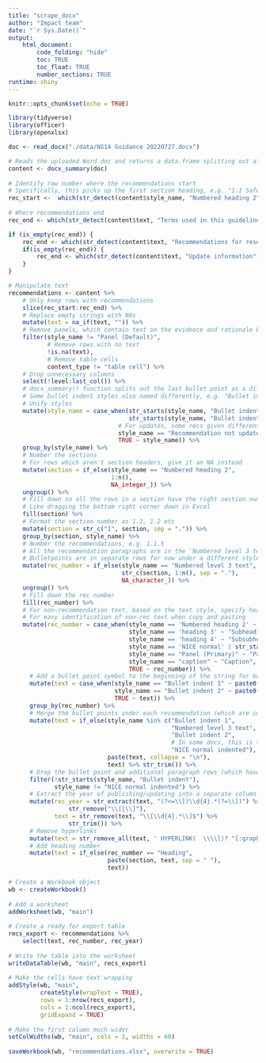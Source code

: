 ```yaml
---
title: "scrape_docx"
author: "Impact team"
date: "`r Sys.Date()`"
output: 
    html_document:
        code_folding: "hide"
        toc: TRUE
        toc_float: TRUE
        number_sections: TRUE
runtime: shiny
---
```


```r
knitr::opts_chunk$set(echo = TRUE)

library(tidyverse)
library(officer)
library(openxlsx)
```

```r
doc <- read_docx("./data/NG14 Guidance 20220727.docx")

# Reads the uploaded Word doc and returns a data.frame splitting out all the elements of the document
content <- docx_summary(doc)
  
# Identify row number where the recommendations start
# Specifically, this picks up the first section heading, e.g. "1.1 Safety"
rec_start <-  which(str_detect(content$style_name, "Numbered heading 2"))[[1]]
  
# Where recommendations end
rec_end <- which(str_detect(content$text, "Terms used in this guideline") & content$style_name == "heading 2") - 1

if (is_empty(rec_end)) {
    rec_end <- which(str_detect(content$text, "Recommendations for research") & content$style_name == "heading 1") - 1
    if(is_empty(rec_end)) {
        rec_end <- which(str_detect(content$text, "Update information") & content$style_name == "heading 1") - 1
    }
}

# Manipulate text
recommendations <- content %>% 
    # Only keep rows with recommendations
    slice(rec_start:rec_end) %>% 
    # Replace empty strings with NAs
    mutate(text = na_if(text, "")) %>% 
    # Remove panels, which contain text on the evidence and rationale behind recs
    filter(style_name != "Panel (Default)",
           # Remove rows with no text
           !is.na(text),
           # Remove table cells
           content_type != "table cell") %>% 
    # Drop unnecessary columns
    select(!level:last_col()) %>%
    # docx_summary() function splits out the last bullet point as a different style, for some reason, e.g. "Bullet indent 1 last"
    # Some bullet indent styles also named differently, e.g. "Bullet indent 1 shaded"
    # Unify styles
    mutate(style_name = case_when(str_starts(style_name, "Bullet indent 1") ~ "Bullet indent 1",
                                  str_starts(style_name, "Bullet indent 2") ~ "Bullet indent 2",
                               # For updates, some recs given different style
                               style_name == "Recommendation not updated" ~ "Numbered level 3 text",
                               TRUE ~ style_name)) %>%
    group_by(style_name) %>% 
    # Number the sections
    # For rows which aren't section headers, give it an NA instead
    mutate(section = if_else(style_name == "Numbered heading 2", 
                             1:n(), 
                             NA_integer_)) %>% 
    ungroup() %>% 
    # Fill down so all the rows in a section have the right section number
    # Like dragging the bottom right corner down in Excel
    fill(section) %>% 
    # Format the section number as 1.1, 1.2 etc
    mutate(section = str_c("1", section, sep = ".")) %>% 
    group_by(section, style_name) %>% 
    # Number the recommendations, e.g. 1.1.5
    # All the recommendation paragraphs are in the 'Numbered level 3 text' style
    # Bulletpoints are in separate rows for now under a different style name
    mutate(rec_number = if_else(style_name == "Numbered level 3 text", 
                                str_c(section, 1:n(), sep = "."),
                                NA_character_)) %>% 
    ungroup() %>%
    # Fill down the rec number
    fill(rec_number) %>%
    # For non-recommendation text, based on the text style, specify heading, subheading etc in the rec number
    # For easy identification of non-rec text when copy and pasting
    mutate(rec_number = case_when(style_name == 'Numbered heading 2' ~ "Heading",
                                  style_name == 'heading 3' ~ "Subheading",
                                  style_name == 'heading 4' ~ "Subsubheading",
                                  style_name == 'NICE normal' | str_starts(style_name, "Bullet left") ~ "Text",
                                  style_name == "Panel (Primary)" ~ "Panel",
                                  style_name == "caption" ~ "Caption",
                                  TRUE ~ rec_number)) %>% 
      # Add a bullet point symbol to the beginning of the string for bullet point text
      mutate(text = case_when(style_name == "Bullet indent 1" ~ paste0("\u2022 ", text),
                              style_name == "Bullet indent 2" ~ paste0("    - ", text),
                              TRUE ~ text)) %>% 
      group_by(rec_number) %>% 
      # Merge the bullet points under each recommendation (which are currently in separate rows) with the recommendation 
      mutate(text = if_else(style_name %in% c("Bullet indent 1", 
                                              "Numbered level 3 text", 
                                              "Bullet indent 2",
                                              # In some docs, this is the style for additional paragraphs of the rec below bullet points
                                              "NICE normal indented"),
                            paste(text, collapse = "\n"),
                            text) %>% str_trim()) %>% 
      # Drop the bullet point and additional paragraph rows (which have still remained as separate rows) from the merge above
      filter(!str_starts(style_name, "Bullet indent"),
             style_name != "NICE normal indented") %>% 
      # Extract the year of publishing/updating into a separate column
      mutate(rec_year = str_extract(text, "(?<=\\[)\\d{4}.*(?=\\])") %>% 
                 str_remove("\\[|\\]"), 
             text = str_remove(text, "\\[\\d{4}.*\\]$") %>% 
                 str_trim()) %>% 
      # Remove hyperlinks
      mutate(text = str_remove_all(text, ' HYPERLINK(  \\\\l)? "[:graph:]+" ')) %>% 
      # Add heading number
      mutate(text = if_else(rec_number == "Heading", 
                            paste(section, text, sep = " "), 
                            text))


```

```r
# Create a Workbook object
wb <- createWorkbook()
  
# Add a worksheet
addWorksheet(wb, "main")
  
# Create a ready for export table
recs_export <- recommendations %>% 
    select(text, rec_number, rec_year)
  
# Write the table into the worksheet
writeDataTable(wb, "main", recs_export)
  
# Make the cells have text wrapping
addStyle(wb, "main",
         createStyle(wrapText = TRUE),
         rows = 1:nrow(recs_export),
         cols = 1:ncol(recs_export),
         gridExpand = TRUE)
  
# Make the first column much wider
setColWidths(wb, "main", cols = 1, widths = 60)
  
saveWorkbook(wb, "recommendations.xlsx", overwrite = TRUE)
```

